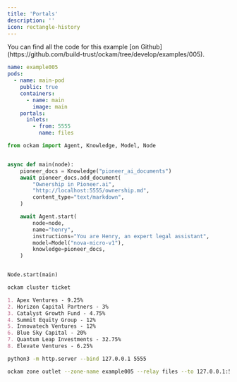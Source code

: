 ```yaml
---
title: 'Portals'
description: ''
icon: rectangle-history
---
```


<Tip>
You can find all the code for this example [on Github](https://github.com/build-trust/ockam/tree/develop/examples/005).
</Tip>


```yaml ockam.yaml
name: example005
pods:
  - name: main-pod
    public: true
    containers:
      - name: main
        image: main
    portals:
      inlets:
        - from: 5555
          name: files
```


```python images/main/main.py
from ockam import Agent, Knowledge, Model, Node


async def main(node):
    pioneer_docs = Knowledge("pioneer_ai_documents")
    await pioneer_docs.add_document(
        "Ownership in Pioneer.ai",
        "http://localhost:5555/ownership.md",
        content_type="text/markdown",
    )

    await Agent.start(
        node=node,
        name="henry",
        instructions="You are Henry, an expert legal assistant",
        model=Model("nova-micro-v1"),
        knowledge=pioneer_docs,
    )


Node.start(main)
```



```bash
ockam cluster ticket
```

```data/ownership.md
1. Apex Ventures - 9.25%
2. Horizon Capital Partners - 3%
3. Catalyst Growth Fund - 4.75%
4. Summit Equity Group - 12%
5. Innovatech Ventures - 12%
6. Blue Sky Capital - 20%
7. Quantum Leap Investments - 32.75%
8. Elevate Ventures - 6.25%
```


```bash
python3 -m http.server --bind 127.0.0.1 5555
```

```bash
ockam zone outlet --zone-name example005 --relay files --to 127.0.0.1:5555
```